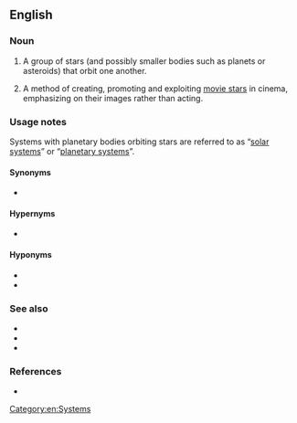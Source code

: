 ==English==

===Noun===
{{en-noun}}

# {{lb|en|star}} A group of stars (and possibly smaller bodies such as planets or asteroids) that orbit one another.
# {{lb|en|film}} A method of creating, promoting and exploiting [[movie star]]s in cinema, emphasizing on their images rather than acting.

===Usage notes===
Systems with planetary bodies orbiting stars are referred to as “[[solar system]]s” or “[[planetary system]]s”.

====Synonyms====
* {{l|en|stellar system}}

====Hypernyms====
* {{l|en|system}}

====Hyponyms====
* {{l|en|binary star}}
* {{l|en|double star}}

===See also===
* {{l|en|constellation}}
* {{l|en|planetary system}}
* {{l|en|solar system}}

===References===
* {{pedia}}

[[Category:en:Systems]]